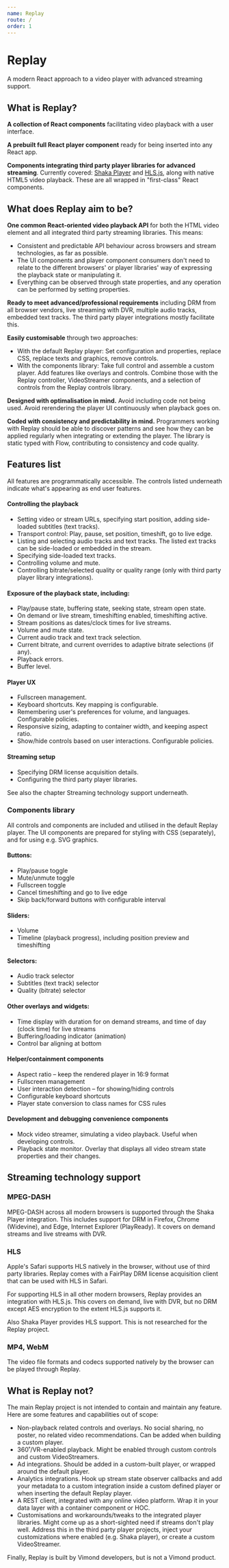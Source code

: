 ```yaml
---
name: Replay
route: /
order: 1
---
```



# Replay

A modern React approach to a video player with advanced streaming support.

<Playground>
  <Replay
    source="https://s3.amazonaws.com/expo-first-vpc-vod-videofiles/786e3/master64ee(12903_R21MP41000).mp4"
    initialPlaybackProps={{ isPaused: true }} />
</Playground>

## What is Replay?

**A collection of React components** facilitating video playback with a user interface.

**A prebuilt full React player component** ready for being inserted into any React app.

**Components integrating third party player libraries for advanced streaming**. Currently covered: [Shaka Player](https://shaka-player-demo.appspot.com/) and [HLS.js](https://github.com/video-dev/hls.js/), along with native HTML5 video playback. These are all wrapped in "first-class" React components.

## What does Replay aim to be?

**One common React-oriented video playback API** for both the HTML video element and all integrated third party streaming libraries. This means:

* Consistent and predictable API behaviour across browsers and stream technologies, as far as possible.
* The UI components and player component consumers don't need to relate to the different browsers' or player libraries' way of expressing the playback state or manipulating it.
* Everything can be observed through state properties, and any operation can be performed by setting properties.

**Ready to meet advanced/professional requirements** including DRM from all browser vendors, live streaming with DVR, multiple audio tracks, embedded text tracks. The third party player integrations mostly facilitate this.

**Easily customisable** through two approaches:

* With the default Replay player: Set configuration and properties, replace CSS, replace texts and graphics, remove controls.
* With the components library: Take full control and assemble a custom player. Add features like overlays and controls. Combine those with the Replay controller, VideoStreamer components, and a selection of controls from the Replay controls library.

**Designed with optimalisation in mind.** Avoid including code not being used. Avoid rerendering the player UI continuously when playback goes on.

**Coded with consistency and predictability in mind.** Programmers working with Replay should be able to discover patterns and see how they can be applied regularly when integrating or extending the player. The library is static typed with Flow, contributing to consistency and code quality.

## Features list

All features are programmatically accessible. The controls listed underneath indicate what's appearing as end user features.

#### Controlling the playback

* Setting video or stream URLs, specifying start position, adding side-loaded subtitles (text tracks).
* Transport control: Play, pause, set position, timeshift, go to live edge.
* Listing and selecting audio tracks and text tracks. The listed ext tracks can be side-loaded or embedded in the stream.
* Specifying side-loaded text tracks.
* Controlling volume and mute.
* Controlling bitrate/selected quality or quality range (only with third party player library integrations).

#### Exposure of the playback state, including:

* Play/pause state, buffering state, seeking state, stream open state.
* On demand or live stream, timeshifting enabled, timeshifting active.
* Stream positions as dates/clock times for live streams.
* Volume and mute state.
* Current audio track and text track selection.
* Current bitrate, and current overrides to adaptive bitrate selections (if any).
* Playback errors.
* Buffer level.

#### Player UX

* Fullscreen management.
* Keyboard shortcuts. Key mapping is configurable.
* Remembering user's preferences for volume, and languages. Configurable policies.
* Responsive sizing, adapting to container width, and keeping aspect ratio.
* Show/hide controls based on user interactions. Configurable policies.

#### Streaming setup

* Specifying DRM license acquisition details.
* Configuring the third party player libraries.

See also the chapter Streaming technology support underneath.

### Components library

All controls and components are included and utilised in the default Replay player. The UI components are prepared for styling with CSS (separately), and for using e.g. SVG graphics.

#### Buttons:

* Play/pause toggle
* Mute/unmute toggle
* Fullscreen toggle
* Cancel timeshifting and go to live edge
* Skip back/forward buttons with configurable interval

#### Sliders:

* Volume
* Timeline (playback progress), including position preview and timeshifting

#### Selectors:

* Audio track selector
* Subtitles (text track) selector
* Quality (bitrate) selector

#### Other overlays and widgets:

* Time display with duration for on demand streams, and time of day (clock time) for live streams
* Buffering/loading indicator (animation)
* Control bar aligning at bottom

#### Helper/containment components

* Aspect ratio – keep the rendered player in 16:9 format
* Fullscreen management
* User interaction detection – for showing/hiding controls
* Configurable keyboard shortcuts
* Player state conversion to class names for CSS rules

#### Development and debugging convenience components

* Mock video streamer, simulating a video playback. Useful when developing controls.
* Playback state monitor. Overlay that displays all video stream state properties and their changes.

## Streaming technology support

### MPEG-DASH

MPEG-DASH across all modern browsers is supported through the Shaka Player integration. This includes support for DRM in Firefox, Chrome (Widevine), and Edge, Internet Explorer (PlayReady). It covers on demand streams and live streams with DVR.

### HLS

Apple's Safari supports HLS natively in the browser, without use of third party libraries. Replay comes with a FairPlay DRM license acquisition client that can be used with HLS in Safari.

For supporting HLS in all other modern browsers, Replay provides an integration with HLS.js. This covers on demand, live with DVR, but no DRM except AES encryption to the extent HLS.js supports it.

Also Shaka Player provides HLS support. This is not researched for the Replay project.

### MP4, WebM

The video file formats and codecs supported natively by the browser can be played through Replay.


## What is Replay not?

The main Replay project is not intended to contain and maintain any feature. Here are some features and capabilities out of scope:

* Non-playback related controls and overlays. No social sharing, no poster, no related video recommendations. Can be added when building a custom player. 
* 360˚/VR-enabled playback. Might be enabled through custom controls and custom VideoStreamers.
* Ad integrations. Should be added in a custom-built player, or wrapped around the default player.
* Analytics integrations. Hook up stream state observer callbacks and add your metadata to a custom integration inside a custom defined player or when inserting the default Replay player.
* A REST client, integrated with any online video platform. Wrap it in your data layer with a container component or HOC.
* Customisations and workarounds/tweaks to the integrated player libraries. Might come up as a short-sighted need if streams don't play well. Address this in the third party player projects, inject your customizations where enabled (e.g. Shaka player), or create a custom VideoStreamer.

Finally, Replay is built by Vimond developers, but is not a Vimond product.
